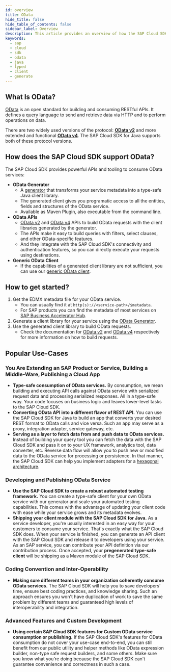 ```yaml
---
id: overview
title: OData
hide_title: false
hide_table_of_contents: false
sidebar_label: Overview
description: This article provides an overview of how the SAP Cloud SDK for Java supports connecting to OData services.
keywords:
  - sap
  - cloud
  - sdk
  - odata
  - java
  - typed
  - client
  - generate
---
```


## What Is OData?

[OData](https://www.odata.org/) is an open standard for building and consuming RESTful APIs.
It defines a query language to send and retrieve data via HTTP and to perform operations on data.

There are two widely used versions of the protocol: [**OData v2**](https://www.odata.org/documentation/odata-version-2-0/) and more extended and functional [**OData v4**](https://www.odata.org/documentation/).
The SAP Cloud SDK for Java supports both of these protocol versions.

## How does the SAP Cloud SDK support OData?

The SAP Cloud SDK provides powerful APIs and tooling to consume OData services:

- **OData Generator**
  - A [generator](vdm-generator) that transforms your service metadata into a type-safe Java client library.
  - The generated client gives you programatic access to all the entities, fields and structures of the OData service.
  - Available as Maven Plugin, also executable from the command line.
- **OData APIs**
  - [OData v2](v2-vdm-client) and [OData v4](v4-vdm-client) APIs to build OData requests with the client libraries generated by the generator.
  - The APIs make it easy to build queries with filters, select clauses, and other OData-specific features.
  - And they integrate with the SAP Cloud SDK's connectivity and authentication features, so you can directly execute your requests using destinations.
- **Generic OData Client**
  - If the capabilities of a generated client library are not sufficient, you can use our [generic OData client](generic-untyped-odata-client).

## How to get started?

1. Get the EDMX metadata file for your OData service.
   - You can usually find it at `http(s)://<service-path>/$metadata`.
   - For SAP products you can find the metadata of most services on [SAP Business Accelerator Hub](https://api.sap.com/).
2. Generate a client library for your service using the [OData Generator](vdm-generator).
3. Use the generated client library to build OData requests.
   - Check the documentation for [OData v2](v2-vdm-client) and [OData v4](v4-vdm-client) respectively for more information on how to build requests.

## Popular Use-Cases

### You Are Extending an SAP Product or Service, Building a Middle-Ware, Publishing a Cloud App

- **Type-safe consumption of OData services.**
  By consumption, we mean building and executing API calls against OData service with serialized request data and processing serialized responses.
  All in a type-safe way.
  Your code focuses on business logic and leaves lower-level tasks to the SAP Cloud SDK.
- **Converting OData API into a different flavor of REST API.**
  You can use the SAP Cloud SDK for Java to build an app that converts your desired REST format to OData calls and vice versa.
  Such an app may serve as a proxy, integration adapter, service gateway, etc.
- **Serving as a layer to fetch data from and push data to OData services.**
  Instead of building your query tool you can fetch the data with the SAP Cloud SDK and pass it on to your UX framework, analytics tool, data converter, etc.
  Reverse data flow will allow you to push new or modified data to the OData service for processing or persistence.
  In that manner, the SAP Cloud SDK can help you implement adapters for a [hexagonal architecture](<https://en.wikipedia.org/wiki/Hexagonal_architecture_(software)>).

### Developing and Publishing OData Service

- **Use the SAP Cloud SDK to create a robust automated testing framework.**
  You can create a type-safe client for your own OData service with our generator and scale your automated testing capabilities.
  This comes with the advantage of updating your client code with ease while your service grows and its metadata evolves.
- **Shipping your client module with the SAP Cloud SDK for Java.**
  As a service developer, you're usually interested in an easy way for your customers to consume your service.
  That's exactly what the SAP Cloud SDK does.
  When your service is finished, you can generate an API client with the SAP Cloud SDK and release it to developers using your service.
  As an SAP service, you can contribute your API definition via our contribution process.
  Once accepted, your **pregenerated type-safe client** will be shipping as a Maven module of the SAP Cloud SDK.

### Coding Convention and Inter-Operability

- **Making sure different teams in your organization coherently consume OData services.**
  The SAP Cloud SDK will help you to save developers' time, ensure best coding practices, and knowledge sharing.
  Such an approach ensures you won't have duplication of work to save the same problem by different teams and guaranteed high levels of interoperability and integration.

### Advanced Features and Custom Development

- **Using certain SAP Cloud SDK features for Custom OData service consumption or publishing.**
  If the SAP Cloud SDK's features for OData consumption do not cover your use-case end-to-end, you can still benefit from our public utility and helper methods like OData expression builder, non-type safe request builders, and some others.
  Make sure you know what you're doing because the SAP Cloud SDK can't guarantee convenience and correctness in such a case.

